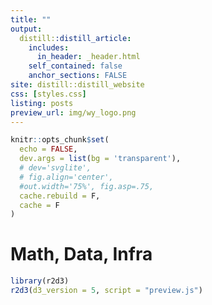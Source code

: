 ```yaml
---
title: ""
output:
  distill::distill_article:
    includes: 
      in_header: _header.html
    self_contained: false
    anchor_sections: FALSE
site: distill::distill_website
css: [styles.css]
listing: posts
preview_url: img/wy_logo.png
---
```


```r
knitr::opts_chunk$set(
  echo = FALSE,
  dev.args = list(bg = 'transparent'),
  # dev='svglite',
  # fig.align='center',
  #out.width='75%', fig.asp=.75,
  cache.rebuild = F,
  cache = F
)
```



<div class='index-title' style="">
<h1>
Math, Data, Infra
</h1>
</div>


<script src="https://d3js.org/d3.v6.js"></script>
<script src="https://cdn.jsdelivr.net/npm/mathjs@11.9.1/lib/browser/math.min.js"></script>

<div class="banner">

```r
library(r2d3)
r2d3(d3_version = 5, script = "preview.js")
```

</div>

